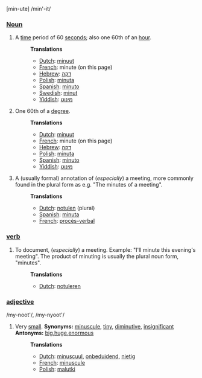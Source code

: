 [min-ute] /min'-it/

===[[Noun]]===
# A [[time]] period of 60 [[second]]s; also one 60th of an [[hour]].
#:'''Translations'''
#:*[[Dutch]]: [[minuut]]
#:*[[French]]: minute (on this page)
#:*[[Hebrew]]: [[דקה]]
#:*[[Polish]]: [[minuta]]
#:*[[Spanish]]: [[minuto]]
#:*[[Swedish]]: [[minut]]
#:*[[Yiddish]]: [[מינוט]]
# One 60th of a [[degree]].
#:'''Translations'''
#:*[[Dutch]]: [[minuut]]
#:*[[French]]: minute (on this page)
#:*[[Hebrew]]: [[דקה]]
#:*[[Polish]]: [[minuta]]
#:*[[Spanish]]: [[minuto]]
#:*[[Yiddish]]: [[מינוט]]
# A (usually formal) annotation of (''especially'') a meeting, more commonly found in the plural form as e.g. "The minutes of a meeting".
#:'''Translations'''
#:*[[Dutch]]: [[notulen]] (plural)
#:*[[Spanish]]: [[minuta]]
#:*[[French]]: [[procès-verbal]]

===[[verb]]===
# To document, (''especially'') a meeting. Example: "I'll minute this evening's meeting". The product of minuting is usually the plural noun form, "minutes".
#:'''Translations'''
#:*[[Dutch]]: [[notuleren]]

===[[adjective]]===
/my-noot'/, /my-nyoot'/
# Very [[small]]. '''Synonyms:''' [[minuscule]], [[tiny]], [[diminutive]], [[insignificant]] '''Antonyms:''' [[big]],[[huge]],[[enormous]]
#:'''Translations'''
#:*[[Dutch]]: [[minuscuul]], [[onbeduidend]], [[nietig]]
#:*[[French]]: [[minuscule]]
#:*[[Polish]]: [[malutki]]